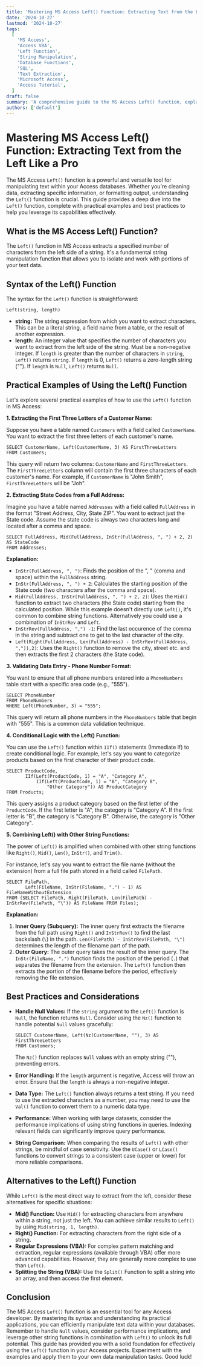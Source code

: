```yaml
---
title: 'Mastering MS Access Left() Function: Extracting Text from the Left Like a Pro'
date: '2024-10-27'
lastmod: '2024-10-27'
tags:
  [
    'MS Access',
    'Access VBA',
    'Left Function',
    'String Manipulation',
    'Database Functions',
    'SQL',
    'Text Extraction',
    'Microsoft Access',
    'Access Tutorial',
  ]
draft: false
summary: 'A comprehensive guide to the MS Access Left() function, explaining its syntax, usage with practical examples, and optimization techniques for efficient text extraction from the left side of strings in Access databases.'
authors: ['default']
---
```


# Mastering MS Access Left() Function: Extracting Text from the Left Like a Pro

The MS Access `Left()` function is a powerful and versatile tool for manipulating text within your Access databases. Whether you're cleaning data, extracting specific information, or formatting output, understanding the `Left()` function is crucial. This guide provides a deep dive into the `Left()` function, complete with practical examples and best practices to help you leverage its capabilities effectively.

## What is the MS Access Left() Function?

The `Left()` function in MS Access extracts a specified number of characters from the left side of a string. It's a fundamental string manipulation function that allows you to isolate and work with portions of your text data.

## Syntax of the Left() Function

The syntax for the `Left()` function is straightforward:

```plaintext
Left(string, length)
```

- **string:** The string expression from which you want to extract characters. This can be a literal string, a field name from a table, or the result of another expression.
- **length:** An integer value that specifies the number of characters you want to extract from the left side of the string. Must be a non-negative integer. If `length` is greater than the number of characters in `string`, `Left()` returns `string`. If `length` is 0, `Left()` returns a zero-length string (""). If `length` is `Null`, `Left()` returns `Null`.

## Practical Examples of Using the Left() Function

Let's explore several practical examples of how to use the `Left()` function in MS Access:

**1. Extracting the First Three Letters of a Customer Name:**

Suppose you have a table named `Customers` with a field called `CustomerName`. You want to extract the first three letters of each customer's name.

```plaintext
SELECT CustomerName, Left(CustomerName, 3) AS FirstThreeLetters
FROM Customers;
```

This query will return two columns: `CustomerName` and `FirstThreeLetters`. The `FirstThreeLetters` column will contain the first three characters of each customer's name. For example, if `CustomerName` is "John Smith", `FirstThreeLetters` will be "Joh".

**2. Extracting State Codes from a Full Address:**

Imagine you have a table named `Addresses` with a field called `FullAddress` in the format "Street Address, City, State ZIP". You want to extract just the State code. Assume the state code is always two characters long and located after a comma and space.

```plaintext
SELECT FullAddress, Mid(FullAddress, InStr(FullAddress, ", ") + 2, 2) AS StateCode
FROM Addresses;
```

**Explanation:**

- `InStr(FullAddress, ", ")`: Finds the position of the ", " (comma and space) within the `FullAddress` string.
- `InStr(FullAddress, ", ") + 2`: Calculates the starting position of the State code (two characters after the comma and space).
- `Mid(FullAddress, InStr(FullAddress, ", ") + 2, 2)`: Uses the `Mid()` function to extract two characters (the State code) starting from the calculated position. While this example doesn't directly use `Left()`, it's common to combine string functions. Alternatively you could use a combination of `InStrRev` and `Left`.
- `InStrRev(FullAddress, ",") -1`: Find the last occurence of the comma in the string and subtract one to get to the last character of the city.
- `Left(Right(FullAddress, Len(FullAddress) - InStrRev(FullAddress, ",")),2)`: Uses the `Right()` function to remove the city, street etc. and then extracts the first 2 characters (the State code).

**3. Validating Data Entry - Phone Number Format:**

You want to ensure that all phone numbers entered into a `PhoneNumbers` table start with a specific area code (e.g., "555").

```plaintext
SELECT PhoneNumber
FROM PhoneNumbers
WHERE Left(PhoneNumber, 3) = "555";
```

This query will return all phone numbers in the `PhoneNumbers` table that begin with "555". This is a common data validation technique.

**4. Conditional Logic with the Left() Function:**

You can use the `Left()` function within `IIf()` statements (Immediate If) to create conditional logic. For example, let's say you want to categorize products based on the first character of their product code.

```plaintext
SELECT ProductCode,
       IIf(Left(ProductCode, 1) = "A", "Category A",
           IIf(Left(ProductCode, 1) = "B", "Category B",
               "Other Category")) AS ProductCategory
FROM Products;
```

This query assigns a product category based on the first letter of the `ProductCode`. If the first letter is "A", the category is "Category A". If the first letter is "B", the category is "Category B". Otherwise, the category is "Other Category".

**5. Combining Left() with Other String Functions:**

The power of `Left()` is amplified when combined with other string functions like `Right()`, `Mid()`, `Len()`, `InStr()`, and `Trim()`.

For instance, let's say you want to extract the file name (without the extension) from a full file path stored in a field called `FilePath`.

```plaintext
SELECT FilePath,
       Left(FileName, InStr(FileName, ".") - 1) AS FileNameWithoutExtension
FROM (SELECT FilePath, Right(FilePath, Len(FilePath) - InStrRev(FilePath, "\")) AS FileName FROM Files);
```

**Explanation:**

1.  **Inner Query (Subquery):** The inner query first extracts the filename from the full path using `Right()` and `InStrRev()` to find the last backslash (`\`) in the path. `Len(FilePath) - InStrRev(FilePath, "\")` determines the length of the filename part of the path.
2.  **Outer Query:** The outer query takes the result of the inner query. The `InStr(FileName, ".")` function finds the position of the period (`.`) that separates the filename from the extension. The `Left()` function then extracts the portion of the filename before the period, effectively removing the file extension.

## Best Practices and Considerations

- **Handle Null Values:** If the `string` argument to the `Left()` function is `Null`, the function returns `Null`. Consider using the `Nz()` function to handle potential `Null` values gracefully:

  ```plaintext
  SELECT CustomerName, Left(Nz(CustomerName, ""), 3) AS FirstThreeLetters
  FROM Customers;
  ```

  The `Nz()` function replaces `Null` values with an empty string (""), preventing errors.

- **Error Handling:** If the `length` argument is negative, Access will throw an error. Ensure that the `length` is always a non-negative integer.

- **Data Type:** The `Left()` function always returns a text string. If you need to use the extracted characters as a number, you may need to use the `Val()` function to convert them to a numeric data type.

- **Performance:** When working with large datasets, consider the performance implications of using string functions in queries. Indexing relevant fields can significantly improve query performance.

- **String Comparison:** When comparing the results of `Left()` with other strings, be mindful of case sensitivity. Use the `UCase()` or `LCase()` functions to convert strings to a consistent case (upper or lower) for more reliable comparisons.

## Alternatives to the Left() Function

While `Left()` is the most direct way to extract from the left, consider these alternatives for specific situations:

- **Mid() Function:** Use `Mid()` for extracting characters from anywhere within a string, not just the left. You can achieve similar results to `Left()` by using `Mid(string, 1, length)`.
- **Right() Function:** For extracting characters from the right side of a string.
- **Regular Expressions (VBA):** For complex pattern matching and extraction, regular expressions (available through VBA) offer more advanced capabilities. However, they are generally more complex to use than `Left()`.
- **Splitting the String (VBA):** Use the `Split()` Function to split a string into an array, and then access the first element.

## Conclusion

The MS Access `Left()` function is an essential tool for any Access developer. By mastering its syntax and understanding its practical applications, you can efficiently manipulate text data within your databases. Remember to handle `Null` values, consider performance implications, and leverage other string functions in combination with `Left()` to unlock its full potential. This guide has provided you with a solid foundation for effectively using the `Left()` function in your Access projects. Experiment with the examples and apply them to your own data manipulation tasks. Good luck!
